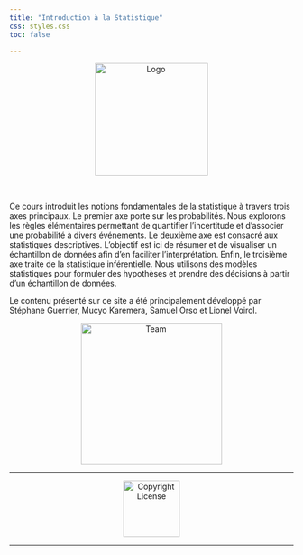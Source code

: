 ```yaml
---
title: "Introduction à la Statistique"
css: styles.css
toc: false

---
```




<div style="text-align: center;"><img src="img/logo.jpg" width="200px" alt="Logo"></div>

<br>

Ce cours introduit les notions fondamentales de la statistique à travers trois axes principaux.
Le premier axe porte sur les probabilités. Nous explorons les règles élémentaires permettant de quantifier l’incertitude et d’associer une probabilité à divers événements.
Le deuxième axe est consacré aux statistiques descriptives. L'objectif est ici de résumer et de visualiser un échantillon de données afin d’en faciliter l’interprétation.
Enfin, le troisième axe traite de la statistique inférentielle. Nous utilisons des modèles statistiques pour formuler des hypothèses et prendre des décisions à partir d’un échantillon de données.

Le contenu présenté sur ce site a été principalement développé par Stéphane Guerrier, Mucyo Karemera, Samuel Orso et Lionel Voirol.

 <div style="text-align: center;"><img src="img/team.jpg" width="250px" alt="Team"></div>

---


<div style="text-align: center;"><img src="img/licence.png" width="100px" alt="Copyright License"></div>


---
